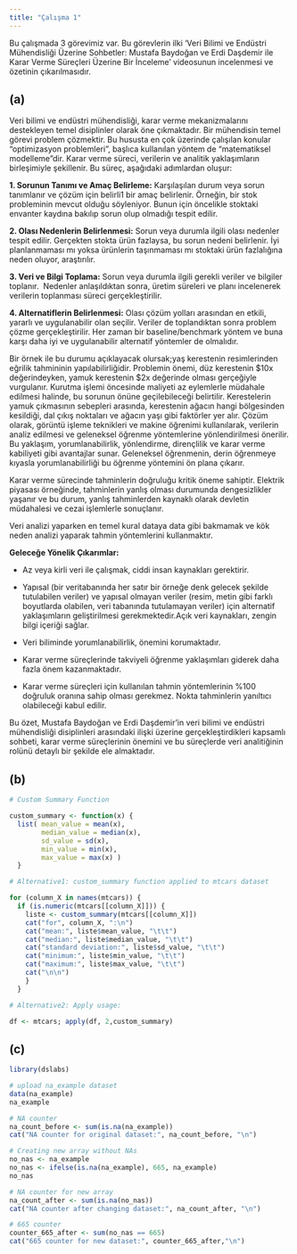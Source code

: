 ```yaml
---
title: "Çalışma 1"
---
```


Bu çalışmada 3 görevimiz var. Bu görevlerin ilki 'Veri Bilimi ve Endüstri Mühendisliği Üzerine Sohbetler: Mustafa Baydoğan ve Erdi Daşdemir ile Karar Verme Süreçleri Üzerine Bir İnceleme' videosunun incelenmesi ve özetinin çıkarılmasıdır.

## (a)

Veri bilimi ve endüstri mühendisliği, karar verme mekanizmalarını destekleyen temel disiplinler olarak öne çıkmaktadır. Bir mühendisin temel görevi problem çözmektir. Bu hususta en çok üzerinde çalışılan konular “optimizasyon problemleri”, başlıca kullanılan yöntem de “matematiksel modelleme”dir. Karar verme süreci, verilerin ve analitik yaklaşımların birleşimiyle şekillenir. Bu süreç, aşağıdaki adımlardan oluşur:

**1. Sorunun Tanımı ve Amaç Belirleme:** Karşılaşılan durum veya sorun tanımlanır ve çözüm için belirli1 bir amaç belirlenir. Örneğin, bir stok probleminin mevcut olduğu söyleniyor. Bunun için öncelikle stoktaki envanter kaydına bakılıp sorun olup olmadığı tespit edilir.

**2. Olası Nedenlerin Belirlenmesi:** Sorun veya durumla ilgili olası nedenler tespit edilir. Gerçekten stokta ürün fazlaysa, bu sorun nedeni belirlenir. İyi planlanmaması mı yoksa ürünlerin taşınmaması mı stoktaki ürün fazlalığına neden oluyor, araştırılır.

**3. Veri ve Bilgi Toplama:** Sorun veya durumla ilgili gerekli veriler ve bilgiler toplanır.  Nedenler anlaşıldıktan sonra, üretim süreleri ve planı incelenerek verilerin toplanması süreci gerçekleştirilir.

**4. Alternatiflerin Belirlenmesi:** Olası çözüm yolları arasından en etkili, yararlı ve uygulanabilir olan seçilir. Veriler de toplandıktan sonra problem çözme gerçekleştirilir. Her zaman bir baseline/benchmark yöntem ve buna karşı daha iyi ve uygulanabilir alternatif yöntemler de olmalıdır.

Bir örnek ile bu durumu açıklayacak olursak;yaş kerestenin resimlerinden eğrilik tahmininin yapılabilirliğidir. Problemin önemi, düz kerestenin \$10x değerindeyken, yamuk kerestenin \$2x değerinde olması gerçeğiyle vurgulanır. Kurutma işlemi öncesinde maliyeti az eylemlerle müdahale edilmesi halinde, bu sorunun önüne geçilebileceği belirtilir. Kerestelerin yamuk çıkmasının sebepleri arasında, kerestenin ağacın hangi bölgesinden kesildiği, dal çıkış noktaları ve ağacın yaşı gibi faktörler yer alır. Çözüm olarak, görüntü işleme teknikleri ve makine öğrenimi kullanılarak, verilerin analiz edilmesi ve geleneksel öğrenme yöntemlerine yönlendirilmesi önerilir. Bu yaklaşım, yorumlanabilirlik, yönlendirme, dirençlilik ve karar verme kabiliyeti gibi avantajlar sunar. Geleneksel öğrenmenin, derin öğrenmeye kıyasla yorumlanabilirliği bu öğrenme yöntemini ön plana çıkarır.

Karar verme sürecinde tahminlerin doğruluğu kritik öneme sahiptir. Elektrik piyasası örneğinde, tahminlerin yanlış olması durumunda dengesizlikler yaşanır ve bu durum, yanlış tahminlerden kaynaklı olarak devletin müdahalesi ve cezai işlemlerle sonuçlanır.

Veri analizi yaparken en temel kural dataya data gibi bakmamak ve kök neden analizi yaparak tahmin yöntemlerini kullanmaktır.

**Geleceğe Yönelik Çıkarımlar:**

-   Az veya kirli veri ile çalışmak, ciddi insan kaynakları gerektirir.

-   Yapısal (bir veritabanında her satır bir örneğe denk gelecek şekilde tutulabilen veriler) ve yapısal olmayan veriler (resim, metin gibi farklı boyutlarda olabilen, veri tabanında tutulamayan veriler) için alternatif yaklaşımların geliştirilmesi gerekmektedir.Açık veri kaynakları, zengin bilgi içeriği sağlar.

-   Veri biliminde yorumlanabilirlik, önemini korumaktadır.

-   Karar verme süreçlerinde takviyeli öğrenme yaklaşımları giderek daha fazla önem kazanmaktadır.

-   Karar verme süreçleri için kullanılan tahmin yöntemlerinin %100 doğruluk oranına sahip olması gerekmez. Nokta tahminlerin yanıltıcı olabileceği kabul edilir.

Bu özet, Mustafa Baydoğan ve Erdi Daşdemir'in veri bilimi ve endüstri mühendisliği disiplinleri arasındaki ilişki üzerine gerçekleştirdikleri kapsamlı sohbeti, karar verme süreçlerinin önemini ve bu süreçlerde veri analitiğinin rolünü detaylı bir şekilde ele almaktadır.

## (b)

```r
# Custom Summary Function

custom_summary <- function(x) {
  list( mean_value = mean(x), 
        median_value = median(x), 
        sd_value = sd(x), 
        min_value = min(x), 
        max_value = max(x) ) 
  }

# Alternative1: custom_summary function applied to mtcars dataset

for (column_X in names(mtcars)) { 
  if (is.numeric(mtcars[[column_X]])) { 
    liste <- custom_summary(mtcars[[column_X]])
    cat("for", column_X, ":\n") 
    cat("mean:", liste$mean_value, "\t\t")
    cat("median:", liste$median_value, "\t\t")
    cat("standard deviation:", liste$sd_value, "\t\t")
    cat("minimum:", liste$min_value, "\t\t")
    cat("maximum:", liste$max_value, "\t\t")
    cat("\n\n") 
    } 
  }

# Alternative2: Apply usage:

df <- mtcars; apply(df, 2,custom_summary)

```

## (c)

```r

library(dslabs)

# upload na_example dataset
data(na_example)
na_example

# NA counter
na_count_before <- sum(is.na(na_example))
cat("NA counter for original dataset:", na_count_before, "\n")

# Creating new array without NAs
no_nas <- na_example
no_nas <- ifelse(is.na(na_example), 665, na_example)
no_nas

# NA counter for new array
na_count_after <- sum(is.na(no_nas))
cat("NA counter after changing dataset:", na_count_after, "\n")

# 665 counter 
counter_665_after <- sum(no_nas == 665)
cat("665 counter for new dataset:", counter_665_after,"\n")

```

